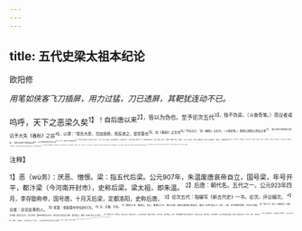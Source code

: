 ```yaml
---
---
---
```

title: 五代史梁太祖本纪论
---



欧阳修

*用笔如侠客飞刀插屏，用力过猛，刀已透屏，其靶犹连动不已。*

呜呼，天下之恶梁久矣<sup>1】！自后唐以来<sup>2】，皆以为伪也。至予论次五代<sup>3】，独不伪梁，（斗奋奇笔。）而议者或讥予大失《春秋》之旨<sup>4】，以谓：“梁负大恶，当加诛绝，而反进之，是奖篡也<sup>5】，非《春秋》之志也<sup>6】。”予应之曰：“是《春秋》之志尔。（斗接奇笔。）鲁桓公弑隐公而自立者<sup>7】，宣公弑子赤而自立者<sup>8】，郑厉公逐世子忽而自立者<sup>9】，卫公孙剽逐其君衎而自立者<sup>10】，圣人于《春秋》皆不绝其为君<sup>11】。此予所以不伪梁者，用《春秋》之法也。”（斗奋、斗接，只谓大奇，及至说来却甚平正，真是史局大手。）“然则《春秋》亦奖篡乎？”曰：“惟不绝四者之为君，于此见《春秋》之意也。（笔笔奇，笔笔确，笔笔斗，笔笔辣。）圣人之于《春秋》，用意深，故能劝戒切；为言信1，然后善恶明。（忽提笔。）夫欲著其罪于后世<sup>13】3，在乎不没其实。（笔硬如铁。）其实尝为君矣，书其为君。其实篡也，书其篡。（笔硬如铁。）各传其实，而使后世信之，则四君之罪，不可得而掩尔。（笔硬如铁。）使为君者不得掩其恶，然后人知恶名不可逃，则为恶者庶乎其息矣<sup>14】。（笔硬如铁。看他硬笔疾斫而入，有何坚韧不断？）是谓用意深而劝戒切，为言信而善恶明也。（忽顿笔。一论巳毕，下为余波也。）桀、纣不待贬其王，而万世所共恶者也。《春秋》于大恶之君不诛绝之者，不害其褒善贬恶之旨也，（辣笔、硬笔后，又作软笔、闲笔，妙极文致。）惟不没其实以著其罪，而信乎后世<sup>15】，与其为君而不掩其恶，以息人之为恶。能知《春秋》之此意，然后知予不伪梁之旨也。”（前奋笔奇，此结笔又奇。奇在其气，不在其字句，细细读之。）

<sup>注释】

<sup>1】恶（wù务）：厌恶、憎恨。梁：指五代后梁。公元907年，朱温废唐哀帝自立，国号梁，年号开平，都汴梁（今河南开封市），史称后梁。梁太祖，即朱温。
<sup>2】后唐：朝代名。五代之一。公元923年四月，李存勖称帝，国号唐，十月灭后梁，定都洛阳，史称后唐。
<sup>3】论次五代：指编写《新五代史》一书。论次，评议编次。
<sup>4】议者：议论此事的人。
<sup>5】奖篡：奖励篡夺帝位的行为。
<sup>6】志：志趣、宗旨。
<sup>7】“鲁桓公”旬：鲁桓公，名允，鲁惠公之子，隐公之弟。鲁桓公弑隐公而自立，事见《左传·隐公十一年》。弑，古代称臣杀君、子杀父为弑。
<sup>8】“宣公”句：宜公，即鲁宣公，名倭，又名接，鲁文公之子。文公去世，襄仲杀死文公长子，而立文公次妃之子倭，是为宣公。事见《左传·文公十八年》。
<sup>9】“郑厉公”句：郑厉公，即公子突，郑庄公之子，太子忽之弟。郑庄公去世，太子忽立，是为昭公。不久，祭仲屈服于宋庄公的压力，改立公子突，是为厉公。厉公执政，太子忽出逃至卫国。事见《左传·桓公十一年》。世子，即太子。
<sup>10】“卫公孙剽”句：《左传·襄公十四年》：“卫人立公孙剽，孙林父、宁殖相之。”《公羊传·襄公二十七年》：“卫宁殖与孙林父逐卫侯而立公孙剿。”
<sup>11】圣人：指孔子。不绝：不否认。
<sup>12】倍：诫、真实。
<sup>13】著：显示、显出。
<sup>14】庶乎：几乎。息：止息。
<sup>15】信乎后世：让后世的人感到真实可信。